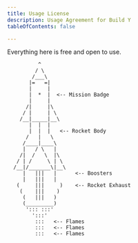 ```yaml
---
title: Usage License
description: Usage Agreement for Build Y
tableOfContents: false

---
```


Everything here is free and open to use.

```
          ^
         / \
        /___\
       |=   =|
       |     |
       |  *  |  <-- Mission Badge
       |     |
      /|     |\
     / |     | \
    /__|_____|__\
       |  |  |
       |  |  |   <-- Rocket Body
      /   |   \
     /____|____\
     |   / \   |
    /|  /   \  |\
   / | /     \ | \
  /__|/_______\|__\
     |   |||   |      <-- Boosters
     |   |||   |
   (     |||     )    <-- Rocket Exhaust
    (    |||    )
     (   |||   )
     (_________)
      '::: :::'
        ':::'
         :::   <-- Flames
         :::   <-- Flames
         :::   <-- Flames

```